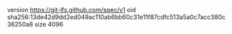 version https://git-lfs.github.com/spec/v1
oid sha256:13de42d9dd2ed049ac110ab6bb60c31e11f87cdfc513a5a0c7acc380c36250a8
size 4096
